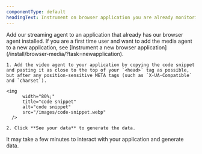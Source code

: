 ```yaml
---
componentType: default
headingText: Instrument on browser application you are already monitoring
---
```


<Callout variant="tip">
    Add our streaming agent to an application that already has our browser agent installed. If you are a first time user and want to add the media agent to a new application, see [Instrument a new browser application](/install/browser-media/?task=newapplication).
</Callout>

    1. Add the video agent to your application by copying the code snippet and pasting it as close to the top of your `<head>` tag as possible, but after any position-sensitive META tags (such as `X-UA-Compatible` and `charset`).

    <img
          width="80%;"
          title="code snippet"
          alt="code snippet"
          src="/images/code-snippet.webp"
      />

    2. Click **See your data** to generate the data.

<Callout variant="important">
    It may take a few minutes to interact with your application and generate data.
</Callout>